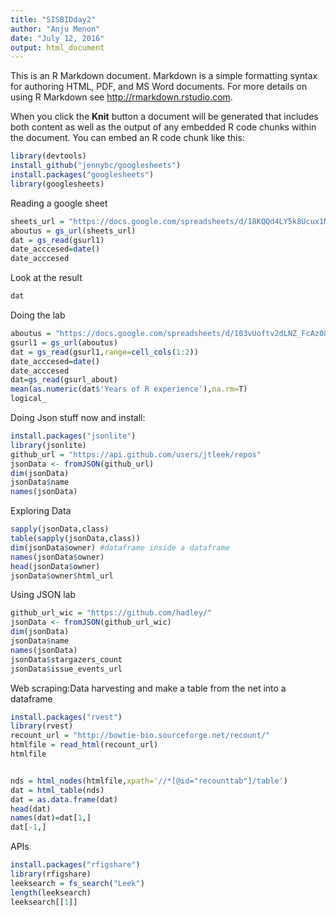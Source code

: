 ```yaml
---
title: "SISBIDday2"
author: "Anju Menon"
date: "July 12, 2016"
output: html_document
---
```


This is an R Markdown document. Markdown is a simple formatting syntax for authoring HTML, PDF, and MS Word documents. For more details on using R Markdown see <http://rmarkdown.rstudio.com>.

When you click the **Knit** button a document will be generated that includes both content as well as the output of any embedded R code chunks within the document. You can embed an R code chunk like this:

```r
library(devtools)
install_github("jennybc/googlesheets")
install.packages("googlesheets")
library(googlesheets)
```

Reading a google sheet

```r

sheets_url = "https://docs.google.com/spreadsheets/d/18KQQd4LY5k8Ucux1MvWCsQGQJlvd0ECTnn-3ixdOKFM/pubhtml"
aboutus = gs_url(sheets_url)
dat = gs_read(gsurl1)
date_acccesed=date()
date_acccesed
```
Look at the result

```r
dat
```

Doing the lab
```r

aboutus = "https://docs.google.com/spreadsheets/d/103vUoftv2dLNZ_FcAz08b5ptIkWN4W2RaFn7VF39FJ8"
gsurl1 = gs_url(aboutus)
dat = gs_read(gsurl1,range=cell_cols(1:2))
date_acccesed=date()
date_acccesed
dat=gs_read(gsurl_about)
mean(as.numeric(dat$'Years of R experience'),na.rm=T)
logical_
```

Doing Json stuff now and install:

```r


install.packages("jsonlite")
library(jsonlite)
github_url = "https://api.github.com/users/jtleek/repos"
jsonData <- fromJSON(github_url)
dim(jsonData)
jsonData$name
names(jsonData)
```

Exploring Data
```r
sapply(jsonData,class)
table(sapply(jsonData,class))
dim(jsonData$owner) #dataframe inside a dataframe
names(jsonData$owner)
head(jsonData$owner)
jsonData$owner$html_url
```

Using JSON lab
```r
github_url_wic = "https://github.com/hadley/"
jsonData <- fromJSON(github_url_wic)
dim(jsonData)
jsonData$name
names(jsonData)
jsonData$stargazers_count
jsonData$issue_events_url
```

Web scraping:Data harvesting and make a table from the net into a dataframe
```r

install.packages("rvest")
library(rvest)
recount_url = "http://bowtie-bio.sourceforge.net/recount/"
htmlfile = read_html(recount_url)
htmlfile


nds = html_nodes(htmlfile,xpath='//*[@id="recounttab"]/table')
dat = html_table(nds)
dat = as.data.frame(dat)
head(dat)
names(dat)=dat[1,]
dat[-1,]
```

APIs


```r
install.packages("rfigshare")
library(rfigshare)
leeksearch = fs_search("Leek")
length(leeksearch)
leeksearch[[1]]

```


